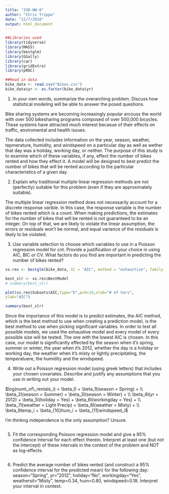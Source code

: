 ```yaml
---
title: "330-HW-8"
author: "Chris Trippe"
date: "12/7/2018"
output: html_document
---
```

```r
##Libraries used
library(tidyverse)
library(MASS)
library(bestglm)
library(GGally)
library(car)
library(gridExtra)
library(pROC)
```

```r
##Read in data
bike_data <- read.csv("Bikes.csv")
bike_data$yr <- as.factor(bike_data$yr)
```

1. In your own words, summarize the overarching problem. Discuss how statistical modeling will be able to answer the posed questions.

Bike sharing systems are becoming increasingly popular arcouss the world with over 500 bikesharing programs composed of over 500,000 bicycles. These systems have attracted much interest becasue of their effects on traffic, enviromental and health issues. 

The data collected includes information on the year, season, weather, tepmerature, humidity, and windspeed on a particular day as well as wether that day was a holiday, working day, or neither. The purpose of this study is to examine which of these variables, if any, effect the number of bikes rented and how they effect it. A model will be designed to best predict the number of bikes that will be rented according to the particular characteristics of a given day. 

2. Explain why traditional multiple linear regression methods are not (perfectly) suitable for this problem (even if they are approximately suitable).

The multiple linear regression method does not necessarily account for a discrete response varible. In this case, the response variable is the number of bikes rented which is a count. When making predictions, the estimates for the number of bikes that will be rented is not guaranteed to be an integer. On top of that, we are likely to violate the linear assumption, the errors or residuals won't be normal, and equal variance of the residuals is likely to be violated.

3. Use variable selection to choose which variables to use in a Poisson regression model for cnt. Provide a justification of your choice in using AIC, BIC or CV. What factors do you find are important in predicting the number of bikes rented?

```r
vs.res <- bestglm(bike_data, IC = "AIC", method = "exhaustive", family = poisson)

best_slr <- vs.res$BestModel
# summary(best_slr)

plot(vs.res$Subsets$AIC,type="b",pch=19,xlab="# of Vars",
ylab="AIC") 

summary(best_slr)
```

Since the importance of this model is to predict estimates, the AIC method, which is the best method to use when creating a prediction model, is the best method to use when picking significant variables. In order to test all possible models, we used the exhaustive model and every model of every possible size will be tested. The one with the lowest AIC is chosen. In this case, our model is significantly effected by the season when it's spring, summer or winter, the year when it's 2012, whether the day is a holiday or working day, the weather when it's misty or lightly precipitating, the temperatuere, the humidity and the windspeed. 

4. Write out a Poisson regression model (using greek letters) that includes your chosen covariates. Describe and justify any assumptions that you use in writing out your model.

$log(num\_of\_rentals_i) = \beta_0 + \beta_1I(season = Spring) + \\ \beta_2I(season = Summer) + \beta_3I(season = Winter) + \\ \beta_4I(yr = 2012) + \beta_5I(holiday = Yes) + \beta_6I(workingday = Yes) + \\ \beta_7I(weather = Light Precip) + \beta_8I(weather = Misty) + \\ \beta_9temp_i + \beta_{10}hum_i + \beta_{11}windspeed_i$

I'm thinkng independence is the only assumption? Unsure.

```r

```

5. Fit the corresponding Poisson regression model and give a 95% confidence interval for each effect therein. Interpret at least one (but not the intercept) of these intervals in the context of the problem and NOT as log-effects.

```r

```

6. Predict the average number of bikes rented (and construct a 95% confidence interval for the predicted mean) for the following day: season=“Spring”, yr=“2012”, holiday=“No”, workingday=“Yes”, weathersit=“Misty”, temp=0.34, hum=0.80, windspeed=0.18. Interpret your interval in context.

```r

```

